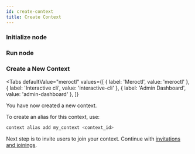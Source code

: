 ```yaml
---
id: create-context
title: Create Context
---
```



### Initialize node

<InitNode />

### Run node

<RunNode />

### Create a New Context

<Tabs
  defaultValue="meroctl"
  values={[
    { label: 'Meroctl', value: 'meroctl' },
    { label: 'Interactive cli', value: 'interactive-cli' },
    { label: 'Admin Dashboard', value: 'admin-dashboard' },
  ]}
>
  <TabItem value="meroctl">
    <ContextCreateBinary />
  </TabItem>
  <TabItem value="interactive-cli">
    <ContextCreateInteractiveCli />
  </TabItem>
  <TabItem value="admin-dashboard">
    <ContextCreateAdminDashboard />
  </TabItem>
</Tabs>

You have now created a new context.

To create an alias for this context, use:

```bash title="Terminal"
context alias add my_context <context_id>
```

Next step is to invite users to join your context. Continue with
[invitations and joinings](./invitations-and-joinings).
